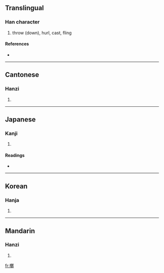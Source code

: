 {{see|掷}}
==Translingual==

===Han character===
{{Han char|rn=64|rad=手|as=15|sn=18|four=5702<sub>7</sub>|canj=手廿大中 (QTKL)}}

# throw (down), hurl, cast, fling

====References====
* {{Han ref|kx=0461.020|dkj=12893|dj=0810.100|hdz=31976.030|uh=64F2|ud=25842|bh=C259|bd=49753}}

----

==Cantonese==

===Hanzi===
{{yue-hanzi|jyut=|y=jaak6}}

# {{defn|Cantonese}}

----

==Japanese==

===Kanji===
{{ja-kanji|grade=|rs=手15}}

# {{defn|Japanese}}

====Readings====
* {{ja-readings|on=[[てき]] (teki), [[じゃく]] (jaku)|kun=[[なげうつ]] (nageutsu), [[なぐる]] (naguru)}}

----

==Korean==

===Hanja===
{{ko-hanja|hangeul=척|eumhun=|rv=cheok|mr=ch'ŏk|y=chek}}

# {{defn|Korean}}

----

==Mandarin==

===Hanzi===
{{cmn-hanzi|sim=掷|pin=[[zhī]] ([[zhi1]]), [[zhí]] ([[zhi2]]), [[zhì]] ([[zhi4]])|wg=chih<sup>1</sup>, chih<sup>2</sup>, chih<sup>4</sup>}}

# {{defn|Mandarin}}

[[fr:擲]]